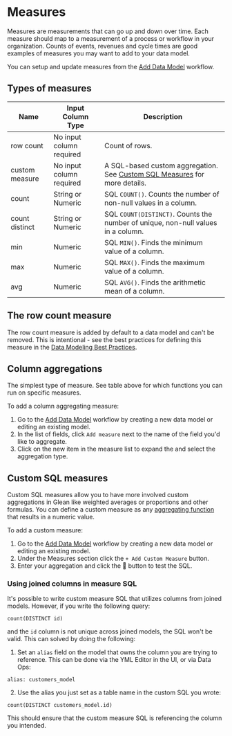 # Measures

Measures are measurements that can go up and down over time.
Each measure should map to a measurement of a process or workflow in your organization.
Counts of events, revenues and cycle times are good examples of measures you may want to add to your data model.

You can setup and update measures from the [Add Data Model](/docs/data-modeling/add-data-model) workflow.

## Types of measures

| Name           | Input Column Type        | Description                                                                                                                   |
| -------------- | ------------------------ | ----------------------------------------------------------------------------------------------------------------------------- |
| row count      | No input column required | Count of rows.                                                                                                                |
| custom measure | No input column required | A SQL-based custom aggregation. See [Custom SQL Measures](/docs/data-modeling/measures#custom-sql-measures) for more details. |
| count          | String or Numeric        | SQL `COUNT()`. Counts the number of non-null values in a column.                                                              |
| count distinct | String or Numeric        | SQL `COUNT(DISTINCT)`. Counts the number of unique, non-null values in a column.                                              |
| min            | Numeric                  | SQL `MIN()`. Finds the minimum value of a column.                                                                             |
| max            | Numeric                  | SQL `MAX()`. Finds the maximum value of a column.                                                                             |
| avg            | Numeric                  | SQL `AVG()`. Finds the arithmetic mean of a column.                                                                           |

## The row count measure

The row count measure is added by default to a data model and can't be removed. This is intentional - see the best practices for defining this measure in the [Data Modeling Best Practices](/docs/data-modeling/best-practices).

## Column aggregations

The simplest type of measure. See table above for which functions you can run on specific measures.

To add a column aggregating measure:

1. Go to the [Add Data Model](/docs/data-modeling/add-data-model) workflow by creating a new data model or editing an existing model.
2. In the list of fields, click `Add measure` next to the name of the field you'd like to aggregate.
3. Click on the new item in the measure list to expand the and select the aggregation type.

## Custom SQL measures

Custom SQL measures allow you to have more involved custom aggregations in Glean like weighted averages or proportions and other formulas. You can define a custom measure as any [aggregating function](https://www.datacamp.com/community/tutorials/aggregate-functions-sql) that results in a numeric value.

To add a custom measure:

1. Go to the [Add Data Model](/docs/data-modeling/add-data-model) workflow by creating a new data model or editing an existing model.
2. Under the Measures section click the `+ Add Custom Measure` button.
3. Enter your aggregation and click the 🔄 button to test the SQL.

### Using joined columns in measure SQL

It's possible to write custom measure SQL that utilizes columns from joined models. However, if you write the following query:

```
count(DISTINCT id)
```

and the `id` column is not unique across joined models, the SQL won't be valid. This can solved by doing the following:

1. Set an `alias` field on the model that owns the column you are trying to reference. This can be done via the YML Editor in the UI, or via Data Ops:

```
alias: customers_model
```

2. Use the alias you just set as a table name in the custom SQL you wrote:

```
count(DISTINCT customers_model.id)
```

This should ensure that the custom measure SQL is referencing the column you intended.
